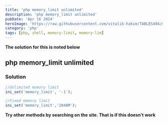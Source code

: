 ```yaml
---
title: 'php memory_limit unlimited'
description: 'php memory_limit unlimited'
pubDate: 'Apr 16 2024'
heroImage: 'https://raw.githubusercontent.com/vitalik-hakim/TABLES404/main/error_b/php.png'
category: 'php'
tags: [php, shell, memory-limit, memory-lim]
---
```


**The solution for this is noted below**

## php memory_limit unlimited

### Solution

```php
//Unlimited momory limit
ini_set('memory_limit', '-1');

//Fixed memory limit
ini_set('memory_limit','2048M');
```

**Try other methods by searching on the site. That is if this doesn't work**
